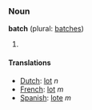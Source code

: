 === Noun ===
'''batch''' (plural: [[batches]])

#

====Translations====
*[[Dutch]]: [[lot]] ''n''
*[[French]]: [[lot]] ''m''
*[[Spanish]]: [[lote]] ''m''